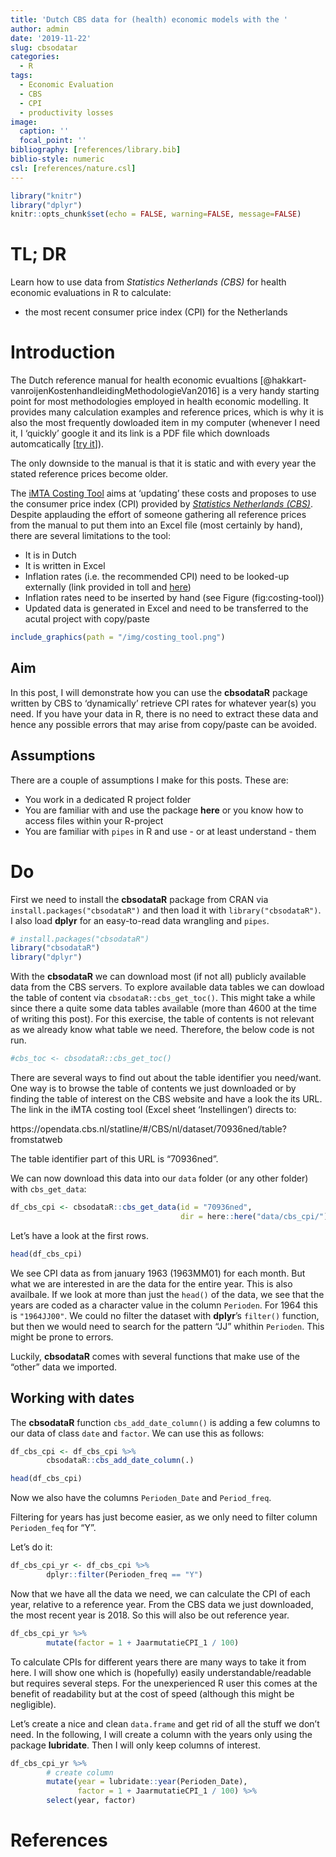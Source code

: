 ```yaml
---
title: 'Dutch CBS data for (health) economic models with the '
author: admin
date: '2019-11-22'
slug: cbsodatar
categories:
  - R
tags:
  - Economic Evaluation
  - CBS
  - CPI
  - productivity losses
image:
  caption: ''
  focal_point: ''
bibliography: [references/library.bib]
biblio-style: numeric
csl: [references/nature.csl]
---
```

```r
library("knitr")
library("dplyr")
knitr::opts_chunk$set(echo = FALSE, warning=FALSE, message=FALSE)
```


# TL; DR
Learn how to use data from *Statistics Netherlands (CBS)* for health economic
evaluations in R to calculate:  

- the most recent consumer price index (CPI) for the Netherlands

# Introduction
The Dutch reference manual for health economic evualtions [@hakkart-vanroijenKostenhandleidingMethodologieVan2016] is a very handy starting
point for most methodologies employed in health economic modelling. It provides
many calculation examples and reference prices, which is why it is also the 
most frequently dowloaded item in my computer (whenever I need it, I 'quickly' google
it and its link is a PDF file which downloads automcatically [[try it](https://www.zorginstituutnederland.nl/binaries/zinl/documenten/publicatie/2016/02/29/richtlijn-voor-het-uitvoeren-van-economische-evaluaties-in-de-gezondheidszorg/Richtlijn+voor+het+uitvoeren+van+economische+evaluaties+in+de+gezondheidszorg+%28verdiepingsmodules%29.pdf)]).

The only downside to the manual is that it is static and with every year the stated
reference prices become older.

The [iMTA Costing Tool](https://www.imta.nl/costingtool/)
aims at 'updating' these costs and proposes to use the consumer price index (CPI)
provided by [*Statistics Netherlands (CBS)*](https://opendata.cbs.nl/statline/#/CBS/nl/dataset/70936ned/table?fromstatweb).
Despite applauding
the effort of someone gathering all reference prices from the manual to put
them into an Excel file (most certainly by hand), there are several limitations
to the tool:

- It is in Dutch
- It is written in Excel
- Inflation rates (i.e. the recommended CPI) need to be looked-up externally (link provided in toll and [here](https://opendata.cbs.nl/statline/#/CBS/nl/dataset/70936ned/table?fromstatweb))
- Inflation rates need to be inserted by hand (see Figure \ref(fig:costing-tool))
- Updated data is generated in Excel and need to be transferred to the acutal project with copy/paste

```r
include_graphics(path = "/img/costing_tool.png")
```

## Aim
In this post, I will demonstrate how you can use the **cbsodataR** package written
by CBS to 'dynamically' retrieve CPI rates for whatever year(s) you need. If
you have your data in R, there is no need to extract these data and hence any
possible errors that may arise from copy/paste can be avoided.

## Assumptions
There are a couple of assumptions I make for this posts. These are:

- You work in a dedicated R project folder
- You are familiar with and use the package **here** or you know how to access files within your R-project
- You are familiar with `pipes` in R and use - or at least understand - them

# Do
First we need to install the **cbsodataR** package from CRAN via `install.packages("cbsodataR")` and then load it with `library("cbsodataR")`.
I also load **dplyr** for an easy-to-read data wrangling and `pipes`.

```r
# install.packages("cbsodataR")
library("cbsodataR")
library("dplyr")
```

With the **cbsodataR** we can download most (if not all) publicly available
data from the CBS servers. To explore available data tables we can dowload the
table of content via `cbsodataR::cbs_get_toc()`. This might take a while since
there a quite some data tables available (more than 4600 at the time of writing
this post). For this exercise, the table of contents is not relevant as we already
know what table we need. Therefore, the below code is not run.

```r
#cbs_toc <- cbsodataR::cbs_get_toc()
```

There are several ways to find out about the table identifier you need/want. One
way is to browse the table of contents we just downloaded or by finding the
table of interest on the CBS website and have a look the its URL. The link in the
iMTA costing tool (Excel sheet 'Instellingen') directs to:

https://opendata.cbs.nl/statline/#/CBS/nl/dataset/70936ned/table?fromstatweb

The table identifier part of this URL is "70936ned".

We can now download this data into our `data` folder (or any other folder) with
`cbs_get_data`:

```r
df_cbs_cpi <- cbsodataR::cbs_get_data(id = "70936ned",
                                      dir = here::here("data/cbs_cpi/"))
```

Let's have a look at the first rows.

```r
head(df_cbs_cpi)
```

We see CPI data as from january 1963 (1963MM01) for each month. But what we are
interested in are the data for the entire year. This is also availbale. If we
look at more than just the `head()` of the data, we see that the years are coded
as a character value in the column `Perioden`. For 1964 this is `"1964JJ00"`.
We could no filter the dataset with **dplyr**'s `filter()` function, but then
we would need to search for the pattern "JJ" whithin `Perioden`. This might be
prone to errors.

Luckily, **cbsodataR** comes with several functions that make use of the "other"
data we imported.

## Working with dates
The **cbsodataR** function `cbs_add_date_column()` is adding a few columns to
our data of class `date` and `factor`. We can use this as follows:

```r
df_cbs_cpi <- df_cbs_cpi %>% 
        cbsodataR::cbs_add_date_column(.)

head(df_cbs_cpi)
```

Now we also have the columns `Perioden_Date` and `Period_freq`.

Filtering for years has just become easier, as we only need to filter column
`Perioden_feq` for "Y".

Let's do it:
```r
df_cbs_cpi_yr <- df_cbs_cpi %>% 
        dplyr::filter(Perioden_freq == "Y")
```

Now that we have all the data we need, we can calculate the CPI of each year,
relative to a reference year. From the CBS data we just downloaded, the most
recent year is 2018. So this will also be out reference year.

```r
df_cbs_cpi_yr %>% 
        mutate(factor = 1 + JaarmutatieCPI_1 / 100)
```


To calculate CPIs for different years there are many ways to take it from here.
I will show one which is (hopefully) easily understandable/readable but 
requires several steps.
For the unexperienced R user this comes at the benefit of readability but at the
cost of speed (although this might be negligible).

Let's create a nice and clean `data.frame` and get rid of all the stuff we don't
need. In the following, I will create a column with the years only using the
package **lubridate**. Then I will only keep columns of interest.

```r
df_cbs_cpi_yr %>% 
        # create column
        mutate(year = lubridate::year(Perioden_Date),
               factor = 1 + JaarmutatieCPI_1 / 100) %>% 
        select(year, factor)
```





# References
